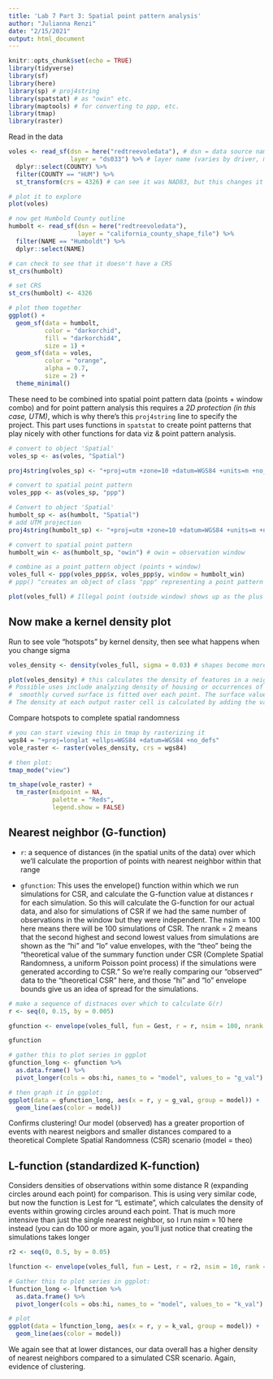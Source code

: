 ```yaml
---
title: 'Lab 7 Part 3: Spatial point pattern analysis'
author: "Julianna Renzi"
date: "2/15/2021"
output: html_document
---
```


```r
knitr::opts_chunk$set(echo = TRUE)
library(tidyverse)
library(sf)
library(here)
library(sp) # proj4string
library(spatstat) # as "owin" etc.
library(maptools) # for converting to ppp, etc.
library(tmap)
library(raster)
```

Read in the data

```r
voles <- read_sf(dsn = here("redtreevoledata"), # dsn = data source name (interpretation varies by driver - for some drivers, dsn is a file name, but may also be a folder, or contain the name and access credentials of a database)
                 layer = "ds033") %>% # layer name (varies by driver, may be a file name without extension); in case layer is missing, st_read will read the first layer of dsn
  dplyr::select(COUNTY) %>% 
  filter(COUNTY == "HUM") %>% 
  st_transform(crs = 4326) # can see it was NAD83, but this changes it to WGS 84

# plot it to explore
plot(voles)
```

```r
# now get Humbold County outline
humbolt <- read_sf(dsn = here("redtreevoledata"),
                   layer = "california_county_shape_file") %>% 
  filter(NAME == "Humboldt") %>% 
  dplyr::select(NAME)

# can check to see that it doesn't have a CRS
st_crs(humbolt)

# set CRS
st_crs(humbolt) <- 4326

# plot them together
ggplot() +
  geom_sf(data = humbolt,
          color = "darkorchid",
          fill = "darkorchid4",
          size = 1) +
  geom_sf(data = voles,
          color = "orange",
          alpha = 0.7,
          size = 2) +
  theme_minimal()
```

These need to be combined into spatial point pattern data (points + window combo) and for point pattern analysis this requires a *2D protection (in this case, UTM)*, which is why there's this `proj4string` line to specify the project. This part uses functions in `spatstat` to create point patterns that play nicely with other functions for data viz & point pattern analysis.

```r
# convert to object 'Spatial'
voles_sp <- as(voles, "Spatial")

proj4string(voles_sp) <- "+proj=utm +zone=10 +datum=WGS84 +units=m +no_defs +ellps=WGS84 +towgs84=0,0,0" # Add UTM projection
```

```r
# convert to spatial point pattern
voles_ppp <- as(voles_sp, "ppp")

# Convert to object 'Spatial'
humbolt_sp <- as(humbolt, "Spatial")
# add UTM projection
proj4string(humbolt_sp) <- "+proj=utm +zone=10 +datum=WGS84 +units=m +no_defs +ellps=WGS84 +towgs84=0,0,0" # Add UTM projection
```

```r
# convert to spatial point pattern
humbolt_win <- as(humbolt_sp, "owin") # owin = observation window

# combine as a point pattern object (points + window)
voles_full <- ppp(voles_ppp$x, voles_ppp$y, window = humbolt_win)
# ppp() "creates an object of class "ppp" representing a point pattern dataset in the two-dimensional plan"-- window must be a window of observation as an object of class "owin"

plot(voles_full) # Illegal point (outside window) shows up as the plus sign
```

## Now make a kernel density plot

Run to see vole "hotspots" by kernel density, then see what happens when you change sigma

```r
voles_density <- density(voles_full, sigma = 0.03) # shapes become more narrow/close to points vs. spread out

plot(voles_density) # this calculates the density of features in a neighborhood around those features
# Possible uses include analyzing density of housing or occurrences of crime for community planning purposes or exploring how roads or utility lines influence wildlife habitat
#  smoothly curved surface is fitted over each point. The surface value is highest at the location of the point and diminishes with increasing distance from the point, reaching zero at the Search radius distance from the point.
# The density at each output raster cell is calculated by adding the values of all the kernel surfaces where they overlay the raster cell center
```

Compare hotspots to complete spatial randomness

```r
# you can start viewing this in tmap by rasterizing it 
wgs84 = "+proj=longlat +ellps=WGS84 +datum=WGS84 +no_defs"
vole_raster <- raster(voles_density, crs = wgs84)

# then plot:
tmap_mode("view")

tm_shape(vole_raster) +
  tm_raster(midpoint = NA,
            palette = "Reds",
            legend.show = FALSE)
```

## Nearest neighbor (G-function)

- `r`: a sequence of distances (in the spatial units of the data) over which we’ll calculate the proportion of points with nearest neighbor within that range

- `gfunction`: This uses the envelope() function within which we run simulations for CSR, and calculate the G-function value at distances r for each simulation. So this will calculate the G-function for our actual data, and also for simulations of CSR if we had the same number of observations in the window but they were independent. The nsim = 100 here means there will be 100 simulations of CSR. The nrank = 2 means that the second highest and second lowest values from simulations are shown as the “hi” and “lo” value envelopes, with the “theo” being the “theoretical value of the summary function under CSR (Complete Spatial Randomness, a uniform Poisson point process) if the simulations were generated according to CSR.” So we’re really comparing our “observed” data to the “theoretical CSR” here, and those “hi” and “lo” envelope bounds give us an idea of spread for the simulations.

```r
# make a sequence of distnaces over which to calculate G(r)
r <- seq(0, 0.15, by = 0.005)

gfunction <- envelope(voles_full, fun = Gest, r = r, nsim = 100, nrank = 2) # calculate the actual and theoretical G(r) values, using 100 simulations of CRS for the theoretcial outcome
```
```r
gfunction

# gather this to plot series in ggplot
gfunction_long <- gfunction %>% 
  as.data.frame() %>% 
  pivot_longer(cols = obs:hi, names_to = "model", values_to = "g_val")

# then graph it in ggplot:
ggplot(data = gfunction_long, aes(x = r, y = g_val, group = model)) +
  geom_line(aes(color = model))
```

Confirms clustering! Our model (observed) has a greater proportion of events with nearest neigbors and smaller distances compared to a theoretical Complete Spatial Randomness (CSR) scenario (model = theo)

## L-function (standardized K-function)

Considers densities of observations within some distance R (expanding circles around each point) for comparison. This is using very similar code, but now the function is Lest for “L estimate”, which calculates the density of events within growing circles around each point. That is much more intensive than just the single nearest neighbor, so I run nsim = 10 here instead (you can do 100 or more again, you’ll just notice that creating the simulations takes longer

```r
r2 <- seq(0, 0.5, by = 0.05)

lfunction <- envelope(voles_full, fun = Lest, r = r2, nsim = 10, rank = 2, global = TRUE)
```

```r
# Gather this to plot series in ggplot:
lfunction_long <- lfunction %>% 
  as.data.frame() %>% 
  pivot_longer(cols = obs:hi, names_to = "model", values_to = "k_val")

# plot
ggplot(data = lfunction_long, aes(x = r, y = k_val, group = model)) +
  geom_line(aes(color = model))
```

We again see that at lower distances, our data overall has a higher density of nearest neighbors compared to a simulated CSR scenario. Again, evidence of clustering.
